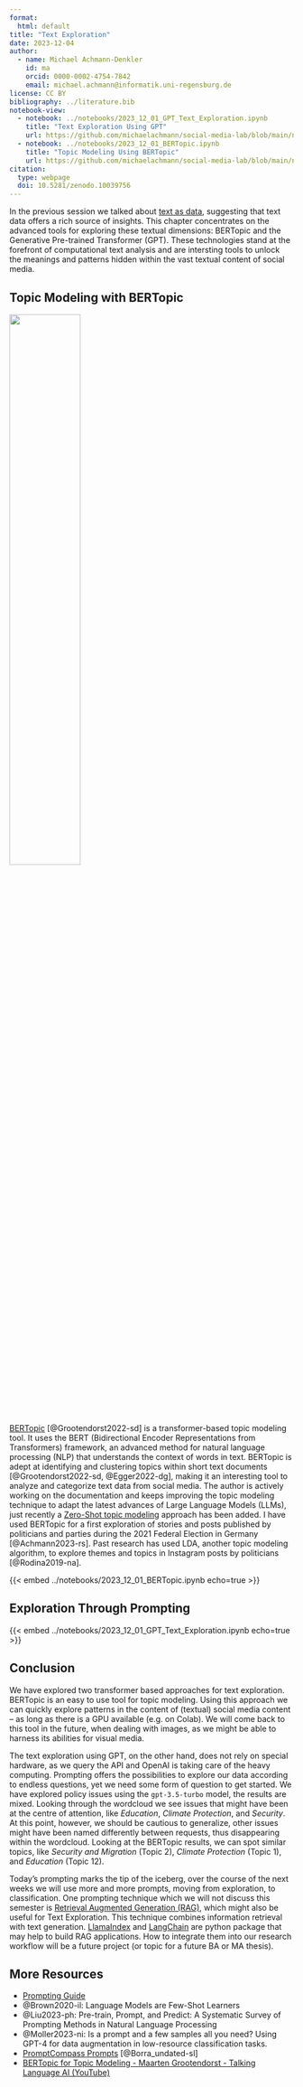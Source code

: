 ```yaml
---
format: 
  html: default
title: "Text Exploration"
date: 2023-12-04
author:
  - name: Michael Achmann-Denkler
    id: ma
    orcid: 0000-0002-4754-7842
    email: michael.achmann@informatik.uni-regensburg.de
license: CC BY
bibliography: ../literature.bib
notebook-view:
  - notebook: ../notebooks/2023_12_01_GPT_Text_Exploration.ipynb
    title: "Text Exploration Using GPT"
    url: https://github.com/michaelachmann/social-media-lab/blob/main/notebooks/2023_12_01_GPT_Text_Exploration.ipynb
  - notebook: ../notebooks/2023_12_01_BERTopic.ipynb
    title: "Topic Modeling Using BERTopic"
    url: https://github.com/michaelachmann/social-media-lab/blob/main/notebooks/2023_12_01_BERTopic.ipynb
citation:
  type: webpage
  doi: 10.5281/zenodo.10039756
---
```


In the previous session we talked about [text as data](index.qmd), suggesting that text data offers a rich source of insights. This chapter concentrates on the advanced tools for exploring these textual dimensions: BERTopic and the Generative Pre-trained Transformer (GPT). These technologies stand at the forefront of computational text analysis and are intersting tools to unlock the meanings and patterns hidden within the vast textual content of social media. 


## Topic Modeling with BERTopic 
::: {.column-margin}
![](../images/bertopic-logo.png){width=50%}
:::

[BERTopic](https://maartengr.github.io/BERTopic/index.html) [@Grootendorst2022-sd] is a transformer-based topic modeling tool. It uses the BERT (Bidirectional Encoder Representations from Transformers) framework, an advanced method for natural language processing (NLP) that understands the context of words in text. BERTopic is adept at identifying and clustering topics within short text documents [@Grootendorst2022-sd, @Egger2022-dg], making it an interesting tool to analyze and categorize text data from social media. The author is actively working on the documentation and keeps improving the topic modeling technique to adapt the latest advances of Large Language Models (LLMs), just recently a [Zero-Shot topic modeling](https://maartengr.github.io/BERTopic/getting_started/zeroshot/zeroshot.html) approach has been added. I have used BERTopic for a first exploration of stories and posts published by politicians and parties during the 2021 Federal Election in Germany [@Achmann2023-rs]. Past research has used LDA, another topic modeling algorithm, to explore themes and topics in Instagram posts by politicians [@Rodina2019-na].

{{< embed ../notebooks/2023_12_01_BERTopic.ipynb echo=true >}}


## Exploration Through Prompting
{{< embed ../notebooks/2023_12_01_GPT_Text_Exploration.ipynb echo=true >}}

## Conclusion
We have explored two transformer based approaches for text exploration. BERTopic is an easy to use tool for topic modeling. Using this approach we can quickly explore patterns in the content of (textual) social media content -- as long as there is a GPU available (e.g. on Colab). We will come back to this tool in the future, when dealing with images, as we might be able to harness its abilities for visual media. 

The text exploration using GPT, on the other hand, does not rely on special hardware, as we query the API and OpenAI is taking care of the heavy computing. Prompting offers the possibilities to explore our data according to endless questions, yet we need some form of question to get started. We have explored policy issues using the `gpt-3.5-turbo` model, the results are mixed. Looking through the wordcloud we see issues that might have been at the centre of attention, like *Education*, *Climate Protection*, and *Security*. At this point, however, we should be cautious to generalize, other issues might have been named differently between requests, thus disappearing within the wordcloud. Looking at the BERTopic results, we can spot similar topics, like *Security and Migration* (Topic 2), *Climate Protection* (Topic 1), and *Education* (Topic 12). 

Today's prompting marks the tip of the iceberg, over the course of the next weeks we will use more and more prompts, moving from exploration, to classification. One prompting technique which we will not discuss this semester is [Retrieval Augmented Generation (RAG)](https://www.promptingguide.ai/techniques/rag), which might also be useful for Text Exploration. This technique combines  information retrieval with text generation. [LlamaIndex](https://www.llamaindex.ai/) and [LangChain](https://www.langchain.com/) are python package that may help to build RAG applications. How to integrate them into our research workflow will be a future project (or topic for a future BA or MA thesis).


## More Resources
* [Prompting Guide](https://www.promptingguide.ai/introduction/examples#information-extraction)
* @Brown2020-il: Language Models are Few-Shot Learners
* @Liu2023-ph: Pre-train, Prompt, and Predict: A Systematic Survey of Prompting Methods in Natural Language Processing
* @Moller2023-ni: Is a prompt and a few samples all you need? Using GPT-4 for data augmentation in low-resource classification tasks. 
* [PromptCompass Prompts](https://github.com/ErikBorra/PromptCompass/blob/main/prompts.json) [@Borra_undated-sl]
* [BERTopic for Topic Modeling - Maarten Grootendorst - Talking Language AI (YouTube)](https://youtu.be/uZxQz87lb84?si=4q7HJRBYm-AksQzr)